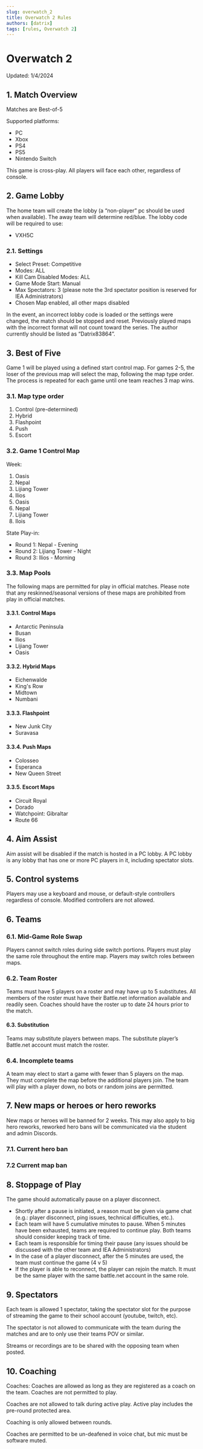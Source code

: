 ```yaml
---
slug: overwatch_2
title: Overwatch 2 Rules
authors: [datrix]
tags: [rules, Overwatch 2]
---
```


# Overwatch 2

Updated: 1/4/2024

## 1. Match Overview

Matches are Best-of-5

Supported platforms:

* PC
* Xbox
* PS4
* PS5
* Nintendo Switch

This game is cross-play. All players will face each other, regardless of console.

## 2. Game Lobby

The home team will create the lobby (a “non-player” pc should be used when available). The away team will determine red/blue. The lobby code will be required to use:

* VXH5C

### 2.1. Settings

* Select Preset: Competitive
* Modes: ALL
* Kill Cam Disabled Modes: ALL
* Game Mode Start: Manual
* Max Spectators: 3 (please note the 3rd spectator position is reserved for IEA Administrators)
* Chosen Map enabled, all other maps disabled

In the event, an incorrect lobby code is loaded or the settings were changed, the match should be stopped and reset. Previously played maps with the incorrect format will not count toward the series. The author currently should be listed as “Datrix83864”.

## 3. Best of Five

Game 1 will be played using a defined start control map. For games 2-5, the loser of the previous map will select the map, following the map type order. The process is repeated for each game until one team reaches 3 map wins.

### 3.1. Map type order

1. Control (pre-determined)
2. Hybrid
3. Flashpoint
4. Push
5. Escort

### 3.2. Game 1 Control Map

Week:

1. Oasis
2. Nepal
3. Lijiang Tower
4. Ilios
5. Oasis
6. Nepal
7. Lijiang Tower
8. Ilois

State Play-in:

* Round 1: Nepal - Evening
* Round 2: Lijiang Tower - Night
* Round 3: Ilios - Morning

### 3.3. Map Pools

The following maps are permitted for play in official matches. Please note that any reskinned/seasonal versions of these maps are prohibited from play in official matches.

#### 3.3.1. Control Maps

- Antarctic Peninsula
- Busan
- Ilios
- Lijiang Tower
- Oasis

#### 3.3.2. Hybrid Maps

- Eichenwalde
- King's Row
- Midtown
- Numbani

#### 3.3.3. Flashpoint

- New Junk City
- Suravasa

#### 3.3.4. Push Maps

- Colosseo
- Esperanca
- New Queen Street

#### 3.3.5. Escort Maps
- Circuit Royal
- Dorado
- Watchpoint: Gibraltar
- Route 66

## 4. Aim Assist

Aim assist will be disabled if the match is hosted in a PC lobby. A PC lobby is any lobby that has one or more PC players in it, including spectator slots.

## 5. Control systems

Players may use a keyboard and mouse, or default-style controllers regardless of console. Modified controllers are not allowed.

## 6. Teams

### 6.1. Mid-Game Role Swap

Players cannot switch roles during side switch portions. Players must play the same role throughout the entire map. Players may switch roles between maps.

### 6.2. Team Roster

Teams must have 5 players on a roster and may have up to 5 substitutes. All members of the roster must have their Battle.net information available and readily seen. Coaches should have the roster up to date 24 hours prior to the match.

#### 6.3. Substitution

Teams may substitute players between maps. The substitute player’s Battle.net account must match the roster.

### 6.4. Incomplete teams

A team may elect to start a game with fewer than 5 players on the map. They must complete the map before the additional players join. The team will play with a player down, no bots or random joins are permitted.

## 7. New maps or heroes or hero reworks

New maps or heroes will be banned for 2 weeks. This may also apply to big hero reworks, reworked hero bans will be communicated via the student and admin Discords.

### 7.1. Current hero ban

### 7.2 Current map ban

## 8. Stoppage of Play

The game should automatically pause on a player disconnect.

* Shortly after a pause is initiated, a reason must be given via game chat (e.g.: player disconnect, ping issues, technical difficulties, etc.).
* Each team will have 5 cumulative minutes to pause. When 5 minutes have been exhausted, teams are required to continue play. Both teams should consider keeping track of time.
* Each team is responsible for timing their pause (any issues should be discussed with the other team and IEA Administrators)
* In the case of a player disconnect, after the 5 minutes are used, the team must continue the game (4 v 5)
* If the player is able to reconnect, the player can rejoin the match. It must be the same player with the same battle.net account in the same role.

## 9. Spectators

Each team is allowed 1 spectator, taking the spectator slot for the purpose of streaming the game to their school account (youtube, twitch, etc).

The spectator is not allowed to communicate with the team during the matches and are to only use their teams POV or similar.

Streams or recordings are to be shared with the opposing team when posted.

## 10. Coaching

Coaches: Coaches are allowed as long as they are registered as a coach on the team. Coaches are not permitted to play.

Coaches are not allowed to talk during active play. Active play includes the pre-round protected area.

Coaching is only allowed between rounds.

Coaches are permitted to be un-deafened in voice chat, but mic must be software muted.
